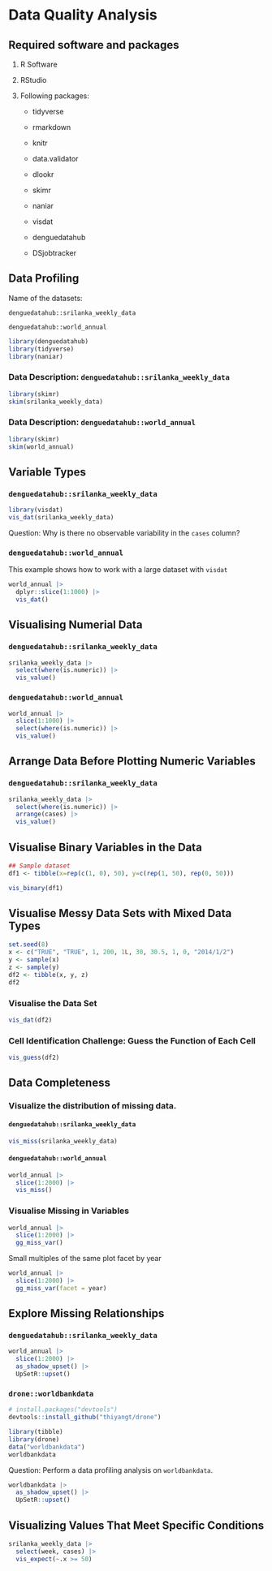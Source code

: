 # Data Quality Analysis

## Required software and packages

1.  R Software

2.  RStudio

3.  Following packages:

    -   tidyverse

    -   rmarkdown

    -   knitr

    -   data.validator

    -   dlookr

    -   skimr
    
    - naniar

    -   visdat

    -   denguedatahub

    -   DSjobtracker

## Data Profiling

Name of the datasets:

`denguedatahub::srilanka_weekly_data`

`denguedatahub::world_annual`

```r
library(denguedatahub)
library(tidyverse)
library(naniar)
```

### Data Description: `denguedatahub::srilanka_weekly_data`

```r
library(skimr)
skim(srilanka_weekly_data)
```

### Data Description: `denguedatahub::world_annual`

```r
library(skimr)
skim(world_annual)
```

## Variable Types

### `denguedatahub::srilanka_weekly_data`

```r
library(visdat)
vis_dat(srilanka_weekly_data)
```

Question: Why is there no observable variability in the `cases` column?

### `denguedatahub::world_annual`

This example shows how to work with a large dataset with `visdat`

```r
world_annual |>
  dplyr::slice(1:1000) |>
  vis_dat()
```

## Visualising Numerial Data

### `denguedatahub::srilanka_weekly_data`

```r
srilanka_weekly_data |>
  select(where(is.numeric)) |>
  vis_value()
```

### `denguedatahub::world_annual`

```r
world_annual |>
  slice(1:1000) |>
  select(where(is.numeric)) |>
  vis_value()
```

## Arrange Data Before Plotting Numeric Variables


### `denguedatahub::srilanka_weekly_data`

```r
srilanka_weekly_data |>
  select(where(is.numeric)) |>
  arrange(cases) |>
  vis_value()
```

## Visualise Binary Variables in the Data

```r
## Sample dataset
df1 <- tibble(x=rep(c(1, 0), 50), y=c(rep(1, 50), rep(0, 50)))
```

```r
vis_binary(df1)
```

## Visualise Messy Data Sets with Mixed Data Types

```r
set.seed(8)
x <- c("TRUE", "TRUE", 1, 200, 1L, 30, 30.5, 1, 0, "2014/1/2")
y <- sample(x)
z <- sample(y)
df2 <- tibble(x, y, z)
df2
```

### Visualise the Data Set

```r
vis_dat(df2)
```

###  Cell Identification Challenge: Guess the Function of Each Cell

```r
vis_guess(df2)
```

## Data Completeness

### Visualize the distribution of missing data.

#### `denguedatahub::srilanka_weekly_data`

```r
vis_miss(srilanka_weekly_data)
```

#### `denguedatahub::world_annual`

```r
world_annual |>
  slice(1:2000) |>
  vis_miss()
```

### Visualise Missing in Variables

```r
world_annual |>
  slice(1:2000) |>
  gg_miss_var()
```

Small multiples of the same plot facet by year

```r
world_annual |>
  slice(1:2000) |>
  gg_miss_var(facet = year)
```

## Explore Missing Relationships

### `denguedatahub::srilanka_weekly_data`

```r
world_annual |>
  slice(1:2000) |>
  as_shadow_upset() |>
  UpSetR::upset()
```

### `drone::worldbankdata`

```r
# install.packages("devtools")
devtools::install_github("thiyangt/drone")
```

```r
library(tibble)
library(drone)
data("worldbankdata")
worldbankdata
```

Question: Perform a data profiling analysis on `worldbankdata`.

```r
worldbankdata |>
  as_shadow_upset() |>
  UpSetR::upset()
```

## Visualizing Values That Meet Specific Conditions

```r
srilanka_weekly_data |>
  select(week, cases) |>
  vis_expect(~.x >= 50)
```